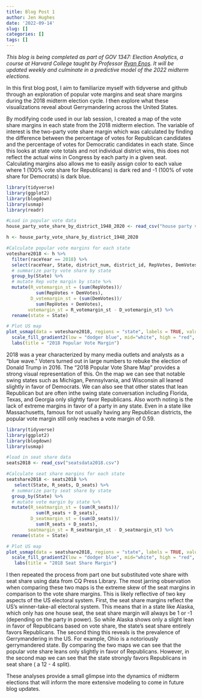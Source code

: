 ```yaml
---
title: Blog Post 1
author: Jen Hughes
date: '2022-09-14'
slug: []
categories: []
tags: []
---
```


*This blog is being completed as part of GOV 1347: Election Analytics, a course at Harvard College taught by Professor [Ryan Enos](https://www.ryandenos.com). It will be updated weekly and culminate in a predictive model of the 2022 midterm elections.*

In this first blog post, I aim to familiarize myself with tidyverse and github through an exploration of popular vote margins and seat share margins during the 2018 midterm election cycle.  I then explore what these visualizations reveal about Gerrymandering across the United States. 

By modifying code used in our lab session, I created a map of the vote share margins in each state from the 2018 midterm election. The variable of interest is the two-party vote share margin which was calculated by finding the difference between the percentage of votes for Republican candidates and the percentage of votes for Democratic candidates in each state. Since this looks at state vote totals and not individual district wins, this does not reflect the actual wins in Congress by each party in a given seat. Calculating margins also allows me to easily assign color to each value where 1 (100% vote share for Republicans) is dark red and -1 (100% of vote share for Democrats) is dark blue.

```r

library(tidyverse)
library(ggplot2)
library(blogdown)
library(usmap)
library(readr)

#Load in popular vote data
house_party_vote_share_by_district_1948_2020 <- read_csv("house party vote share by district 1948-2020.csv")

h <- house_party_vote_share_by_district_1948_2020

#Calculate popular vote margins for each state
voteshare2018 <- h %>%
  filter(raceYear == 2018) %>%
  select(raceYear, State, district_num, district_id, RepVotes, DemVotes) %>%
  # summarize party vote share by state
  group_by(State) %>%
  # mutate Rep vote margin by state %>%
  mutate(R_votemargin_st = (sum(RepVotes))/
           sum(RepVotes + DemVotes),
         D_votemargin_st = (sum(DemVotes))/
           sum(RepVotes + DemVotes), 
        votemargin_st = R_votemargin_st - D_votemargin_st) %>%
  rename(state = State)

# Plot US map
plot_usmap(data = voteshare2018, regions = "state", labels = TRUE, values = "votemargin_st") + 
  scale_fill_gradient2(low = "dodger blue", mid="white", high = "red", name = "2018 Voteshare Margin", limits = c(-1,1)) + theme_void() +
  labs(title = "2018 Popular Vote Margin") 

```


2018 was a year characterized by many media outlets and analysts as a “blue wave.”  Voters turned out in large numbers to rebuke the election of Donald Trump in 2016.  The “2018 Popular Vote Share Map” provides a strong visual representation of this. On the map we can see that notable swing states such as Michigan, Pennsylvania, and Wisconsin all leaned slightly in favor of Democrats. We can also see that other states that lean Republican but are often inthe swing state conversation including Florida, Texas, and Georgia only slightly favor Republicans.  Also worth noting is the lack of extreme margins in favor of a party in any state.  Even in a state like Massachusetts, famous for not usually having any Republican districts, the popular vote margin still only reaches a vote margin of 0.59.


```r

library(tidyverse)
library(ggplot2)
library(blogdown)
library(usmap)

#load in seat share data
seats2018 <- read_csv("seatsdata2018.csv")

#Calculate seat share margins for each state
seatshare2018 <- seats2018 %>%
   select(State, R_seats, D_seats) %>%
  # summarize party seat share by state
  group_by(State) %>%
  # mutate vote margin by state %>%
  mutate(R_seatmargin_st = (sum(R_seats))/
           sum(R_seats + D_seats),
         D_seatmargin_st = (sum(D_seats))/
           sum(R_seats + D_seats), 
        seatmargin_st = R_seatmargin_st - D_seatmargin_st) %>%
  rename(state = State)

# Plot US map
plot_usmap(data = seatshare2018, regions = "state", labels = TRUE, values = "seatmargin_st") + 
  scale_fill_gradient2(low = "dodger blue", mid="white", high = "red", name = "2018 Seatshare Margin", limits = c(-1,1)) + theme_void() +
   labs(title = "2018 Seat Share Margin") 

```

I then repeated the process from part one but substituted vote share with seat share using data from CQ Press Library. The most jarring observation when comparing these two maps is the extreme skew of the seat margins in comparison to the vote share margins. This is likely reflective of two key aspects of the US electoral system. First, the seat share margins reflect the US’s winner-take-all electoral system.  This means that in a state like Alaska, which only has one house seat, the seat share margin will always be 1 or -1 (depending on the party in power). So while Alaska shows only a slight lean in favor of Republicans based on vote share, the state’s seat share entirely favors Republicans. The second thing this reveals is the prevalence of Gerrymandering in the US. For example, Ohio is a notoriously gerrymandered state. By comparing the two maps we can see that the popular vote share leans only slightly in favor of Republicans. However, in the second map we can see that the state strongly favors Republicans in seat share ( a 12 - 4 split). 

These analyses provide a small glimpse into the dynamics of midterm elections that will inform the more extensive modeling to come in future blog updates. 
